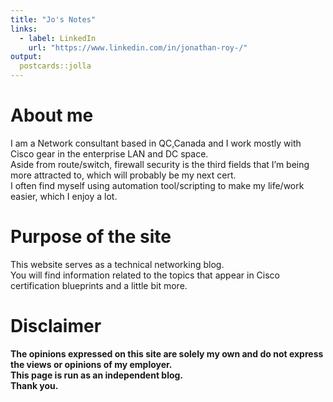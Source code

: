 ```yaml
---
title: "Jo's Notes"
links:
  - label: LinkedIn
    url: "https://www.linkedin.com/in/jonathan-roy-/"
output:
  postcards::jolla
---
```


# About me

I am a Network consultant based in QC,Canada and I work mostly with Cisco gear in the enterprise LAN and DC space.\
Aside from route/switch, firewall security is the third fields that I'm being more attracted to, which will probably be my next cert.\
I often find myself using automation tool/scripting to make my life/work easier, which I enjoy a lot.

# Purpose of the site

This website serves as a technical networking blog.  
You will find information related to the topics that appear in Cisco certification blueprints and a little bit more.  

# Disclaimer
**The opinions expressed on this site are solely my own and do not express the views or opinions of my employer.\
This page is run as an independent blog.\
Thank you.**

